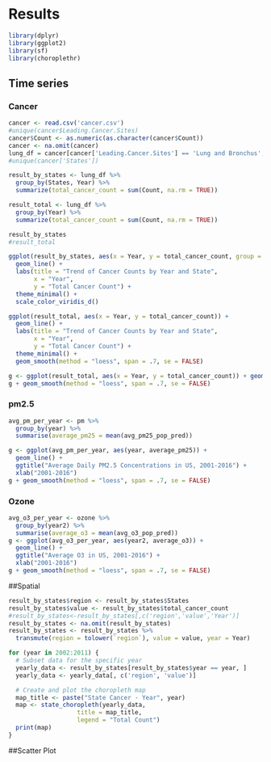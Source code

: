 # Results


```r
library(dplyr)
library(ggplot2)
library(sf)
library(choroplethr)
```

## Time series
### Cancer

```r
cancer <- read.csv('cancer.csv')
#unique(cancer$Leading.Cancer.Sites)
cancer$Count <- as.numeric(as.character(cancer$Count))
cancer <- na.omit(cancer)
lung_df = cancer[cancer['Leading.Cancer.Sites'] == 'Lung and Bronchus',]
#unique(cancer['States'])
```


```r

result_by_states <- lung_df %>%
  group_by(States, Year) %>%
  summarize(total_cancer_count = sum(Count, na.rm = TRUE))

result_total <- lung_df %>%
  group_by(Year) %>%
  summarize(total_cancer_count = sum(Count, na.rm = TRUE))

result_by_states
#result_total

```
```r
ggplot(result_by_states, aes(x = Year, y = total_cancer_count, group = States, color = States)) +
  geom_line() +
  labs(title = "Trend of Cancer Counts by Year and State",
       x = "Year",
       y = "Total Cancer Count") +
  theme_minimal() +
  scale_color_viridis_d()
```
```r
ggplot(result_total, aes(x = Year, y = total_cancer_count)) +
  geom_line() +
  labs(title = "Trend of Cancer Counts by Year and State",
       x = "Year",
       y = "Total Cancer Count") +
  theme_minimal() + 
  geom_smooth(method = "loess", span = .7, se = FALSE)
```

```r
g <- ggplot(result_total, aes(x = Year, y = total_cancer_count)) + geom_point()
g + geom_smooth(method = "loess", span = .7, se = FALSE)
```
### pm2.5
```r
avg_pm_per_year <- pm %>%
  group_by(year) %>%
  summarise(average_pm25 = mean(avg_pm25_pop_pred))

g <- ggplot(avg_pm_per_year, aes(year, average_pm25)) +
  geom_line() +
  ggtitle("Average Daily PM2.5 Concentrations in US, 2001-2016") +
  xlab("2001-2016")
g + geom_smooth(method = "loess", span = .7, se = FALSE)
```

### Ozone
```r
avg_o3_per_year <- ozone %>%
  group_by(year2) %>%
  summarise(average_o3 = mean(avg_o3_pop_pred))
g <- ggplot(avg_o3_per_year, aes(year2, average_o3)) +
  geom_line() +
  ggtitle("Average O3 in US, 2001-2016") +
  xlab("2001-2016")
g + geom_smooth(method = "loess", span = .7, se = FALSE)
```

##Spatial

```r
result_by_states$region <- result_by_states$States
result_by_states$value <- result_by_states$total_cancer_count
#result_by_states<-result_by_states[,c('region','value','Year')]
result_by_states <- na.omit(result_by_states)
result_by_states <- result_by_states %>% 
  transmute(region = tolower(`region`), value = value, year = Year)

```

```r


for (year in 2002:2011) {
  # Subset data for the specific year
  yearly_data <- result_by_states[result_by_states$year == year, ]
  yearly_data <- yearly_data[, c('region', 'value')]

  # Create and plot the choropleth map
  map_title <- paste("State Cancer - Year", year)
  map <- state_choropleth(yearly_data,
                   title = map_title,
                   legend = "Total Count")
  print(map)
}
```

##Scatter Plot
```r

```
